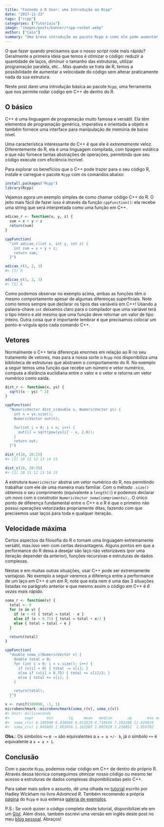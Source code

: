 ```yaml
---
title: "Fazendo o R Voar: uma Introdução ao Rcpp"
date: "2017-11-23"
tags: ["rcpp"]
categories: ["Tutoriais"]
image: "images/posts/banner/rcpp-rocket.webp"
author: ["Caio"]
summary: "Uma breve introdução ao pacote Rcpp e como ele pode aumentar a eficiência do seu código."
---
```


O que fazer quando precisamos que o nosso script rode mais rápido? Geralmente a primeira ideia que temos é otimizar o código: reduzir a quantidade de laços, diminuir o tamanho das estruturas, utilizar programação paralela, etc... Mas quando se trata de R, temos a possibilidade de aumentar a velocidade do código sem alterar praticamente nada da sua estrutura.

Neste post darei uma introdução básica ao pacote `Rcpp`, uma ferramenta que nos permite rodar código em C++ de dentro do R.

O básico
--------

C++ é uma linguagem de programação muito famosa e versátil. Ela têm elementos de programação genérica, imperativa e orientada a objeto e também fornece uma interface para manipulação de memória de baixo nível.

Uma característica interessante do C++ é que ele é *extremamente* veloz. Diferentemente do R, ela é uma linguagem compilada, com tipagem estática e que não fornece tantas abstrações de operações, permitindo que seu código execute com eficiência incrível.

Para explorar os benefícios que o C++ pode trazer para o seu código R, instale e carregue o pacote `Rcpp` com os comandos abaixo:

``` r
install.packages("Rcpp")
library(Rcpp)
```

Vejamos agora um exemplo simples de como chamar código C++ do R. O jeito mais fácil de fazer isso é através da função `cppFunction()`: ela recebe uma string que será interpretada como uma função em C++.

``` r
adicao_r <- function(x, y, z) {
  sum = x + y + z
  return(sum)
}

cppFunction(
  "int adicao_c(int x, int y, int z) {
    int sum = x + y + z;
    return sum;
  }")

adicao_r(1, 2, 3)
#> [1] 6

adicao_c(1, 2, 3)
#> [1] 6
```

Como podemos observar no exemplo acima, ambas as funções têm o mesmo comportamento apesar de algumas diferenças superficiais. Note como temos sempre que declarar os tipos das variáveis em C++! Usando a palavra-chave `int` deixamos claro para o compilador que uma variável terá o tipo inteiro e até mesmo que uma função deve retornar um valor de tipo inteiro. Outra coisa que é importante lembrar é que precisamos colocar um ponto-e-vírgula após cada comando C++.

Vetores
-------

Normalmente o C++ teria diferenças enormes em relação ao R no seu tratamento de vetores, mas para a nossa sorte o `Rcpp` nos disponibiliza uma biblioteca de estruturas que abstraem o comportamento do R. No exemplo a seguir temos uma função que recebe um número e vetor numérico, computa a distância euclidiana entre o valor e o vetor e retorna um vetor numérico como saída.

``` r
dist_r <- function(x, ys) {
  sqrt((x - ys) ^ 2)
}

cppFunction(
  "NumericVector dist_c(double x, NumericVector ys) {
    int n = ys.size();
    NumericVector out(n);

    for(int i = 0; i < n; i++) {
      out[i] = sqrt(pow(ys[i] - x, 2.0));
    }
    return out;
  }")

dist_r(10, 20:25)
#> [1] 10 11 12 13 14 15

dist_c(10, 20:25)
#> [1] 10 11 12 13 14 15
```

A estrutura `NumericVector` abstrai um vetor numérico do R, nos permitindo trabalhar com ele de uma maneira mais familiar. Com o método `.size()` obtemos o seu comprimento (equivalente a `length()`) e podemos declarar um novo com o construtor `NumericVector nome(comprimento);`. O único ponto de diferença fundamental entre o C++ e o R é que o primeiro não possui operações vetorizadas propriamente ditas, fazendo com que precisemos usar laços para toda e qualquer iteração.

Velocidade máxima
-----------------

Certos aspectos da filosofia do R o tornam uma linguagem extremamente versátil, mas isso vem com certas desvantagens. Alguns pontos em que a performance do R deixa a desejar são laço não vetorizáveis (por uma iteração depender da anterior), funções recursivas e estruturas de dados complexas.

Nestas e em muitas outras situações, usar C++ pode ser extremamente vantajoso. No exemplo a seguir veremos a diferença entre a performance de um laço em C++ e um em R; note que esta nem é uma das 3 situações listadas no parágrafo anterior e que mesmo assim o código em C++ é *6 vezes mais rápido*.

``` r
soma_r <- function(v) {
  total <- 0
  for (e in v) {
    if (e < 0) { total = total - e }
    else if (e > 0.75) { total = total + e/2 }
    else { total = total + e }
  }

  return(total)
}

cppFunction(
  "double soma_c(NumericVector v) {
    double total = 0;
    for (int i = 0; i < v.size(); i++) {
      if (v[i] < 0) { total -= v[i]; }
      else if (v[i] > 0.75) { total += v[i]/2; }
      else { total += v[i]; }
    }

    return(total);
  }")

v <- runif(100000, -1, 1)
microbenchmark::microbenchmark(soma_r(v), soma_c(v))
#> Unit: milliseconds
#>       expr      min       lq     mean   median       uq       max neval
#>  soma_r(v) 6.105048 6.436608 6.911819 6.718456 7.183266 11.610624   100
#>  soma_c(v) 1.045805 1.063956 1.161585 1.097920 1.210052  1.955702   100
```

**Obs.**: Os símbolos `+=` e `-=` são equivalentes a `a = a +/- b`, já o símbolo `++` é equivalente a `a = a + 1`.

Conclusão
---------

Com o pacote `Rcpp`, podemos rodar código em C++ de dentro do próprio R. Através dessa técnica conseguimos otimizar nosso código ou mesmo ter acesso a estruturas de dados complexas disponibilizadas pelo C++.

Para saber mais sobre o assunto, dê uma olhada no [tutorial](http://adv-r.had.co.nz/Rcpp.html) escrito por Hadley Wickham no livro *Advanced R*. Também recomendo a própria [página](http://www.rcpp.org/) do `Rcpp` e sua extensa [galeria de exemplos](http://gallery.rcpp.org/).

P.S.: Se você quiser o código completo deste tutorial, disponibilizei ele em um [Gist](https://gist.github.com/ctlente/8d6c025a8e60319fdba63f247cef164a). Além disso, também escrevi uma versão em inglês deste post no meu [blog pessoal](http://ctlente.com/en/rcpp-intro/). Abraços!
